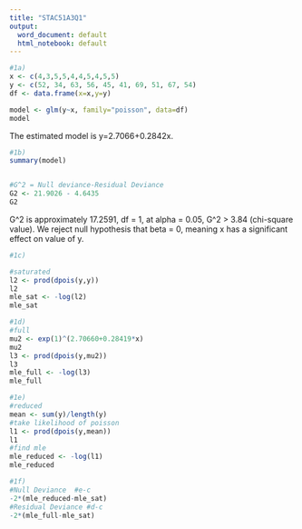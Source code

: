 ```yaml
---
title: "STAC51A3Q1"
output:
  word_document: default
  html_notebook: default
---
```


```r
#1a)
x <- c(4,3,5,5,4,4,5,4,5,5)
y <- c(52, 34, 63, 56, 45, 41, 69, 51, 67, 54)
df <- data.frame(x=x,y=y)

model <- glm(y~x, family="poisson", data=df)
model
```
The estimated model is  y=2.7066+0.2842x.


```r
#1b) 
summary(model)


#G^2 = Null deviance-Residual Deviance
G2 <- 21.9026 - 4.6435
G2
```
G^2 is approximately 17.2591, df = 1, at alpha = 0.05, G^2 > 3.84 (chi-square value). We reject null hypothesis that beta = 0, meaning x has a significant effect on value of y.

```r
#1c)

#saturated
l2 <- prod(dpois(y,y))
l2
mle_sat <- -log(l2)
mle_sat
```

```r
#1d)
#full
mu2 <- exp(1)^(2.70660+0.28419*x)
mu2
l3 <- prod(dpois(y,mu2))
l3
mle_full <- -log(l3)
mle_full

```

```r
#1e)
#reduced
mean <- sum(y)/length(y)
#take likelihood of poisson
l1 <- prod(dpois(y,mean))
l1
#find mle
mle_reduced <- -log(l1)
mle_reduced

```

```r
#1f)
#Null Deviance  #e-c
-2*(mle_reduced-mle_sat)
#Residual Deviance #d-c
-2*(mle_full-mle_sat)

```

